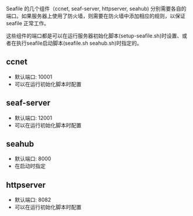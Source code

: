 Seafile 的几个组件（ccnet, seaf-server, httpserver, seahub) 分别需要各自的端口。如果服务器上使用了防火墙，则需要在防火墙中添加相应的规则，以保证 seafile 正常工作。

这些组件的端口都是可以在运行服务器初始化脚本(setup-seafile.sh)时设置、或者在执行seafile启动脚本(seafile.sh seahub.sh)时指定的。

== ccnet ==

* 默认端口: 10001
* 可以在运行初始化脚本时配置

== seaf-server ==

* 默认端口: 12001
* 可以在运行初始化脚本时配置

== seahub ==

* 默认端口: 8000
* 在启动时指定

== httpserver ==

* 默认端口: 8082
* 可以在运行初始化脚本时配置

